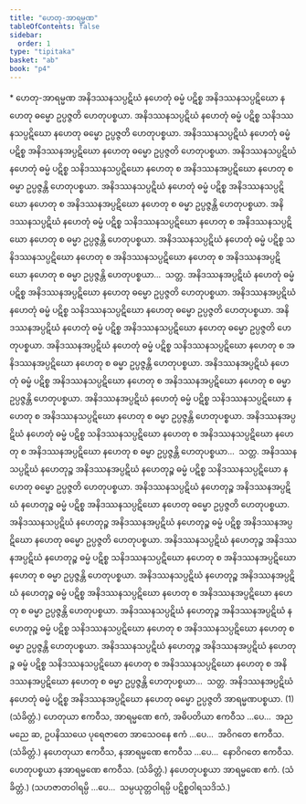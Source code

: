 ```yaml
---
title: "ဟေတု-အာရမ္မဏ"
tableOfContents: false
sidebar:
  order: 1
type: "tipitaka"
basket: "ab"
book: "p4"
---
```



<DynamicBreadcrumb />

<Paragraph type="center" book="p4">
* ဟေတု-အာရမ္မဏ
</Paragraph>

<Division number="239" book="p4" e="ch" v="39" p="550">

<Paragraph number="906" book="p4">
အနိဒဿနသပ္ပဋိဃံ နဟေတုံ ဓမ္မံ ပဋိစ္စ အနိဒဿနသပ္ပဋိဃော နဟေတု ဓမ္မော ဥပ္ပဇ္ဇတိ ဟေတုပစ္စယာ. အနိဒဿနသပ္ပဋိဃံ နဟေတုံ ဓမ္မံ ပဋိစ္စ သနိဒဿနသပ္ပဋိဃော နဟေတု ဓမ္မော ဥပ္ပဇ္ဇတိ ဟေတုပစ္စယာ. အနိဒဿနသပ္ပဋိဃံ နဟေတုံ ဓမ္မံ ပဋိစ္စ အနိဒဿနအပ္ပဋိဃော နဟေတု ဓမ္မော ဥပ္ပဇ္ဇတိ ဟေတုပစ္စယာ. အနိဒဿနသပ္ပဋိဃံ နဟေတုံ ဓမ္မံ ပဋိစ္စ သနိဒဿနသပ္ပဋိဃော နဟေတု စ အနိဒဿနအပ္ပဋိဃော နဟေတု စ ဓမ္မာ ဥပ္ပဇ္ဇန္တိ ဟေတုပစ္စယာ. အနိဒဿနသပ္ပဋိဃံ နဟေတုံ ဓမ္မံ ပဋိစ္စ အနိဒဿနသပ္ပဋိဃော နဟေတု စ အနိဒဿနအပ္ပဋိဃော နဟေတု စ ဓမ္မာ ဥပ္ပဇ္ဇန္တိ ဟေတုပစ္စယာ. အနိဒဿနသပ္ပဋိဃံ နဟေတုံ ဓမ္မံ ပဋိစ္စ သနိဒဿနသပ္ပဋိဃော နဟေတု စ အနိဒဿနသပ္ပဋိဃော နဟေတု စ ဓမ္မာ ဥပ္ပဇ္ဇန္တိ ဟေတုပစ္စယာ. အနိဒဿနသပ္ပဋိဃံ နဟေတုံ ဓမ္မံ ပဋိစ္စ သနိဒဿနသပ္ပဋိဃော နဟေတု စ အနိဒဿနသပ္ပဋိဃော နဟေတု စ အနိဒဿနအပ္ပဋိဃော နဟေတု စ ဓမ္မာ ဥပ္ပဇ္ဇန္တိ ဟေတုပစ္စယာ…  သတ္တ.
</Paragraph>

</Division>
<Division number="240" book="p4" e="ch" v="39" p="551">

<Paragraph number="907" book="p4">
အနိဒဿနအပ္ပဋိဃံ နဟေတုံ ဓမ္မံ ပဋိစ္စ အနိဒဿနအပ္ပဋိဃော နဟေတု ဓမ္မော ဥပ္ပဇ္ဇတိ ဟေတုပစ္စယာ. အနိဒဿနအပ္ပဋိဃံ နဟေတုံ ဓမ္မံ ပဋိစ္စ သနိဒဿနသပ္ပဋိဃော နဟေတု ဓမ္မော ဥပ္ပဇ္ဇတိ ဟေတုပစ္စယာ. အနိဒဿနအပ္ပဋိဃံ နဟေတုံ ဓမ္မံ ပဋိစ္စ အနိဒဿနသပ္ပဋိဃော နဟေတု ဓမ္မော ဥပ္ပဇ္ဇတိ ဟေတုပစ္စယာ. အနိဒဿနအပ္ပဋိဃံ နဟေတုံ ဓမ္မံ ပဋိစ္စ သနိဒဿနသပ္ပဋိဃော နဟေတု စ အနိဒဿနအပ္ပဋိဃော နဟေတု စ ဓမ္မာ ဥပ္ပဇ္ဇန္တိ ဟေတုပစ္စယာ. အနိဒဿနအပ္ပဋိဃံ နဟေတုံ ဓမ္မံ ပဋိစ္စ အနိဒဿနသပ္ပဋိဃော နဟေတု စ အနိဒဿနအပ္ပဋိဃော နဟေတု စ ဓမ္မာ ဥပ္ပဇ္ဇန္တိ ဟေတုပစ္စယာ. အနိဒဿနအပ္ပဋိဃံ နဟေတုံ ဓမ္မံ ပဋိစ္စ သနိဒဿနသပ္ပဋိဃော နဟေတု စ အနိဒဿနသပ္ပဋိဃော နဟေတု စ ဓမ္မာ ဥပ္ပဇ္ဇန္တိ ဟေတုပစ္စယာ. အနိဒဿနအပ္ပဋိဃံ နဟေတုံ ဓမ္မံ ပဋိစ္စ သနိဒဿနသပ္ပဋိဃော နဟေတု စ အနိဒဿနသပ္ပဋိဃော နဟေတု စ အနိဒဿနအပ္ပဋိဃော နဟေတု စ ဓမ္မာ ဥပ္ပဇ္ဇန္တိ ဟေတုပစ္စယာ…  သတ္တ.
</Paragraph>

</Division>
<Division number="241" book="p4" e="ch" v="39" p="551">

<Paragraph number="908" book="p4">
အနိဒဿနသပ္ပဋိဃံ နဟေတုဉ္စ အနိဒဿနအပ္ပဋိဃံ နဟေတုဉ္စ ဓမ္မံ ပဋိစ္စ သနိဒဿနသပ္ပဋိဃော နဟေတု ဓမ္မော ဥပ္ပဇ္ဇတိ ဟေတုပစ္စယာ. အနိဒဿနသပ္ပဋိဃံ နဟေတုဉ္စ အနိဒဿနအပ္ပဋိဃံ နဟေတုဉ္စ ဓမ္မံ ပဋိစ္စ အနိဒဿနသပ္ပဋိဃော နဟေတု ဓမ္မော ဥပ္ပဇ္ဇတိ ဟေတုပစ္စယာ. အနိဒဿနသပ္ပဋိဃံ နဟေတုဉ္စ အနိဒဿနအပ္ပဋိဃံ နဟေတုဉ္စ ဓမ္မံ ပဋိစ္စ အနိဒဿနအပ္ပဋိဃော နဟေတု ဓမ္မော ဥပ္ပဇ္ဇတိ ဟေတုပစ္စယာ. အနိဒဿနသပ္ပဋိဃံ နဟေတုဉ္စ အနိဒဿနအပ္ပဋိဃံ နဟေတုဉ္စ ဓမ္မံ ပဋိစ္စ သနိဒဿနသပ္ပဋိဃော နဟေတု စ အနိဒဿနအပ္ပဋိဃော နဟေတု စ ဓမ္မာ ဥပ္ပဇ္ဇန္တိ ဟေတုပစ္စယာ. အနိဒဿနသပ္ပဋိဃံ နဟေတုဉ္စ အနိဒဿနအပ္ပဋိဃံ နဟေတုဉ္စ ဓမ္မံ ပဋိစ္စ အနိဒဿနသပ္ပဋိဃော နဟေတု စ အနိဒဿနအပ္ပဋိဃော နဟေတု စ ဓမ္မာ ဥပ္ပဇ္ဇန္တိ ဟေတုပစ္စယာ. အနိဒဿနသပ္ပဋိဃံ နဟေတုဉ္စ အနိဒဿနအပ္ပဋိဃံ နဟေတုဉ္စ ဓမ္မံ ပဋိစ္စ သနိဒဿနသပ္ပဋိဃော နဟေတု စ အနိဒဿနသပ္ပဋိဃော နဟေတု စ ဓမ္မာ ဥပ္ပဇ္ဇန္တိ ဟေတုပစ္စယာ. အနိဒဿနသပ္ပဋိဃံ နဟေတုဉ္စ အနိဒဿနအပ္ပဋိဃံ နဟေတုဉ္စ ဓမ္မံ ပဋိစ္စ သနိဒဿနသပ္ပဋိဃော နဟေတု စ အနိဒဿနသပ္ပဋိဃော နဟေတု စ အနိဒဿနအပ္ပဋိဃော နဟေတု စ ဓမ္မာ ဥပ္ပဇ္ဇန္တိ ဟေတုပစ္စယာ…  သတ္တ.
</Paragraph>

<Paragraph number="909" book="p4">
အနိဒဿနအပ္ပဋိဃံ နဟေတုံ ဓမ္မံ ပဋိစ္စ အနိဒဿနအပ္ပဋိဃော နဟေတု ဓမ္မော ဥပ္ပဇ္ဇတိ အာရမ္မဏပစ္စယာ. (1) (သံခိတ္တံ.)
</Paragraph>

</Division>
<Division number="242" book="p4" e="ch" v="39" p="552">

<Paragraph number="910" book="p4">
ဟေတုယာ ဧကဝီသ, အာရမ္မဏေ ဧကံ, အဓိပတိယာ ဧကဝီသ …ပေ…  အညမညေ ဆ, ဥပနိဿယေ ပုရေဇာတေ အာသေဝနေ ဧကံ …ပေ…  အဝိဂတေ ဧကဝီသ. (သံခိတ္တံ.)
</Paragraph>

<Paragraph number="911" book="p4">
နဟေတုယာ ဧကဝီသ, နအာရမ္မဏေ ဧကဝီသ …ပေ…  နောဝိဂတေ ဧကဝီသ.
</Paragraph>

<Paragraph number="912" book="p4">
ဟေတုပစ္စယာ နအာရမ္မဏေ ဧကဝီသ. (သံခိတ္တံ.)
</Paragraph>

<Paragraph number="913" book="p4">
နဟေတုပစ္စယာ အာရမ္မဏေ ဧကံ. (သံခိတ္တံ.)
</Paragraph>

<Paragraph number="914" book="p4">
(သဟဇာတဝါရမ္ပိ …ပေ…  သမ္ပယုတ္တဝါရမ္ပိ ပဋိစ္စဝါရသဒိသံ.)
</Paragraph>
</Division>